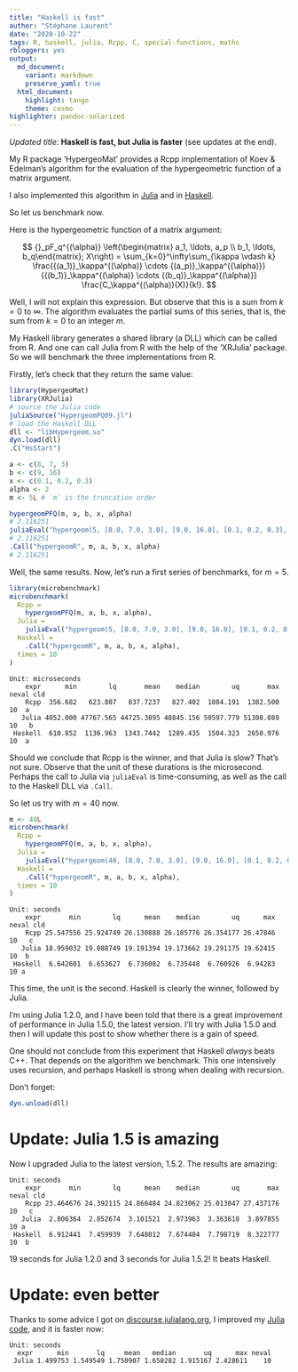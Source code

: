 ```yaml
---
title: "Haskell is fast"
author: "Stéphane Laurent"
date: "2020-10-22"
tags: R, haskell, julia, Rcpp, C, special-functions, maths
rbloggers: yes
output:
  md_document:
    variant: markdown
    preserve_yaml: true
  html_document: 
    highlight: tango
    theme: cosmo
highlighter: pandoc-solarized
---
```


*Updated title:* **Haskell is fast, but Julia is faster** (see updates at the 
end).

My R package 'HypergeoMat' provides a Rcpp implementation of Koev & Edelman's 
algorithm for the evaluation of the hypergeometric function of a matrix 
argument.

I also implemented this algorithm in 
[Julia](https://gist.github.com/stla/e85e2de1ad9aeeebc01583f1d0b8e1d0#file-hypergeompq9-jl) 
and in [Haskell](https://github.com/stla/hypergeomPFQ).

So let us benchmark now. 

Here is the hypergeometric function of a matrix argument:

$$
{}_pF_q^{(\alpha)}
\left(\begin{matrix} a_1, \ldots, a_p \\ b_1, \ldots, b_q\end{matrix}; X\right) = 
\sum_{k=0}^\infty\sum_{\kappa \vdash k} 
\frac{{(a_1)}_\kappa^{(\alpha)} \cdots {(a_p)}_\kappa^{(\alpha)}}
{{(b_1)}_\kappa^{(\alpha)} \cdots {(b_q)}_\kappa^{(\alpha)}} 
\frac{C_\kappa^{(\alpha)}(X)}{k!}.
$$

Well, I will not explain this expression. But observe that this is a sum from 
$k=0$ to $\infty$. The algorithm evaluates the partial sums of this series, 
that is, the sum from $k=0$ to an integer $m$.

My Haskell library generates a shared library (a DLL) which can be called from 
R. And one can call Julia from R with the help of the 'XRJulia' package. So we 
will benchmark the three implementations from R.

Firstly, let's check that they return the same value:

```r
library(HypergeoMat)
library(XRJulia)
# source the Julia code
juliaSource("HypergeomPQ09.jl")
# load the Haskell DLL
dll <- "libHypergeom.so"
dyn.load(dll)
.C("HsStart")

a <- c(8, 7, 3)
b <- c(9, 16)
x <- c(0.1, 0.2, 0.3)
alpha <- 2
m <- 5L # `m` is the truncation order

hypergeomPFQ(m, a, b, x, alpha)
# 2.116251
juliaEval("hypergeom(5, [8.0, 7.0, 3.0], [9.0, 16.0], [0.1, 0.2, 0.3], 2.0)")
# 2.116251
.Call("hypergeomR", m, a, b, x, alpha)
# 2.116251
```

Well, the same results. Now, let's run a first series of benchmarks, for $m=5$.

```r
library(microbenchmark)
microbenchmark(
  Rcpp =
    hypergeomPFQ(m, a, b, x, alpha),
  Julia =
    juliaEval("hypergeom(5, [8.0, 7.0, 3.0], [9.0, 16.0], [0.1, 0.2, 0.3], 2.0)"),
  Haskell =
    .Call("hypergeomR", m, a, b, x, alpha),
  times = 10
)
```

```
Unit: microseconds
    expr      min        lq       mean    median        uq       max neval cld
    Rcpp  356.682   623.807   837.7237   827.402  1084.191  1382.500    10  a 
   Julia 4052.000 47767.565 44725.3895 48845.156 50597.779 51308.089    10   b
 Haskell  610.852  1136.963  1343.7442  1289.435  1504.323  2650.976    10  a 
``` 

Should we conclude that Rcpp is the winner, and that Julia is slow? 
That's not sure. Observe that the unit of these durations is the microsecond. 
Perhaps the call to Julia via `juliaEval` is time-consuming, as well as the 
call to the Haskell DLL via `.Call`. 

So let us try with $m=40$ now.

```r
m <- 40L
microbenchmark(
  Rcpp =
    hypergeomPFQ(m, a, b, x, alpha),
  Julia =
    juliaEval("hypergeom(40, [8.0, 7.0, 3.0], [9.0, 16.0], [0.1, 0.2, 0.3], 2.0)"),
  Haskell =
    .Call("hypergeomR", m, a, b, x, alpha),
  times = 10
)
```

```
Unit: seconds
    expr       min        lq      mean    median        uq      max neval cld
    Rcpp 25.547556 25.924749 26.130888 26.185776 26.354177 26.47846    10   c
   Julia 18.959032 19.088749 19.191394 19.173662 19.291175 19.62415    10  b 
 Haskell  6.642601  6.653627  6.736082  6.735448  6.760926  6.94283    10 a 
```

This time, the unit is the second. Haskell is clearly the winner, followed by 
Julia.

I'm using Julia 1.2.0, and I have been told that there is a great improvement 
of performance in Julia 1.5.0, the latest version. I'll try with Julia 1.5.0 
and then I will update this post to show whether there is a gain of speed.

One should not conclude from this experiment that Haskell *always* beats C++. 
That depends on the algorithm we benchmark. This one intensively uses recursion, 
and perhaps Haskell is strong when dealing with recursion.

Don't forget:

```r
dyn.unload(dll)
```

# Update: Julia 1.5 is amazing

Now I upgraded Julia to the latest version, 1.5.2. The results are amazing:

```
Unit: seconds
    expr       min        lq      mean    median        uq       max neval cld
    Rcpp 23.464676 24.392115 24.860484 24.823062 25.013047 27.437176    10   c
   Julia  2.806364  2.852674  3.101521  2.973963  3.363618  3.897855    10 a
 Haskell  6.912441  7.459939  7.648012  7.674404  7.798719  8.322777    10  b
```

19 seconds for Julia 1.2.0 and 3 seconds for Julia 1.5.2! It beats Haskell.

# Update: even better

Thanks to some advice I got on 
[discourse.julialang.org](https://discourse.julialang.org/), I improved my 
[Julia code](https://gist.github.com/stla/e85e2de1ad9aeeebc01583f1d0b8e1d0#file-hypergeompq10-jl), 
and it is faster now:

```
Unit: seconds
  expr      min       lq     mean   median       uq      max neval
 Julia 1.499753 1.549549 1.750907 1.658282 1.915167 2.428611    10
```
